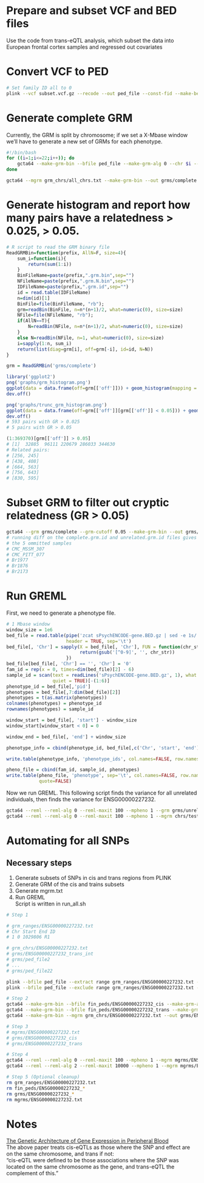 # Prepare and subset VCF and BED files
Use the code from trans-eQTL analysis, which subset the data into European frontal 
cortex samples and regressed out covariates

# Convert VCF to PED
```bash
# Set family ID all to 0
plink --vcf subset.vcf.gz --recode --out ped_file --const-fid --make-bed
```

# Generate complete GRM
Currently, the GRM is split by chromosome; if we set a X-Mbase window we'll have to 
generate a new set of GRMs for each phenotype.
```bash
#!/bin/bash
for ((i=1;i<=22;i++)); do
    gcta64 --make-grm-bin --bfile ped_file --make-grm-alg 0 --chr $i --out grms/ped_file$i --thread-num $(nproc --all)
done

gcta64 --mgrm grm_chrs/all_chrs.txt --make-grm-bin --out grms/complete
```

# Generate histogram and report how many pairs have a relatedness > 0.025, > 0.05.
```r
# R script to read the GRM binary file
ReadGRMBin=function(prefix, AllN=F, size=4){
    sum_i=function(i){
        return(sum(1:i))
    }
    BinFileName=paste(prefix,".grm.bin",sep="")
    NFileName=paste(prefix,".grm.N.bin",sep="")
    IDFileName=paste(prefix,".grm.id",sep="")
    id = read.table(IDFileName)
    n=dim(id)[1]
    BinFile=file(BinFileName, "rb");
    grm=readBin(BinFile, n=n*(n+1)/2, what=numeric(0), size=size)
    NFile=file(NFileName, "rb");
    if(AllN==T){
        N=readBin(NFile, n=n*(n+1)/2, what=numeric(0), size=size)
    }
    else N=readBin(NFile, n=1, what=numeric(0), size=size)
    i=sapply(1:n, sum_i)
    return(list(diag=grm[i], off=grm[-i], id=id, N=N))
}

grm = ReadGRMBin('grms/complete')

library('ggplot2')
png('graphs/grm_histogram.png')
ggplot(data = data.frame(off=grm[['off']])) + geom_histogram(mapping = aes(x=off), bins=100)
dev.off()

png('graphs/trunc_grm_histogram.png')
ggplot(data = data.frame(off=grm[['off']][grm[['off']] < 0.05])) + geom_histogram(mapping = aes(x=off), bins=100)
dev.off()
# 593 pairs with GR > 0.025
# 5 pairs with GR > 0.05

(1:369370)[grm[['off']] > 0.05]
# [1]  32885  96111 220679 286033 344630
# Related pairs:
# [256, 245]
# [438, 408]
# [664, 563]
# [756, 643]
# [830, 595]
```

# Subset GRM to filter out cryptic relatedness (GR > 0.05)
```bash
gcta64 --grm grms/complete --grm-cutoff 0.05 --make-grm-bin --out grms/unrelated
# running diff on the complete.grm.id and unrelated.grm.id files gives us 
# the 5 ommitted samples
# CMC_MSSM_307
# CMC_PITT_077
# Br1977
# Br1876
# Br2173
```

# Run GREML
First, we need to generate a phenotype file.
```r
# 1 Mbase window
window_size = 1e6
bed_file = read.table(pipe('zcat sPsychENCODE-gene.BED.gz | sed -e 1s/.//'), 
                      header = TRUE, sep='\t')
bed_file[, 'Chr'] = sapply(X = bed_file[, 'Chr'], FUN = function(chr_str) {
                           return(gsub('[^0-9]', '', chr_str))
                      })
bed_file[bed_file[, 'Chr'] == '', 'Chr'] = '0'
fam_id = rep(x = 0, times=dim(bed_file)[2] - 6)
sample_id = scan(text = readLines('sPsychENCODE-gene.BED.gz', 1), what = "", 
                 quiet = TRUE)[-(1:6)]
phenotype_id = bed_file[,'pid']
phenotypes = bed_file[,7:dim(bed_file)[2]]
phenotypes = t(as.matrix(phenotypes))
colnames(phenotypes) = phenotype_id
rownames(phenotypes) = sample_id

window_start = bed_file[, 'start'] - window_size
window_start[window_start < 0] = 0

window_end = bed_file[, 'end'] + window_size

phenotype_info = cbind(phenotype_id, bed_file[,c('Chr', 'start', 'end')], window_start, window_end)

write.table(phenotype_info, 'phenotype_ids', col.names=FALSE, row.names=FALSE, quote=FALSE)

pheno_file = cbind(fam_id, sample_id, phenotypes)
write.table(pheno_file, 'phenotype', sep='\t', col.names=FALSE, row.names=FALSE, 
            quote=FALSE)
```

Now we run GREML. This following script finds the variance for all unrelated individuals, 
then finds the variance for ENSG00000227232.
```bash
gcta64 --reml --reml-alg 0 --reml-maxit 100 --mpheno 1 --grm grms/unrelated --pheno phenotype --out test
gcta64 --reml --reml-alg 0 --reml-maxit 100 --mpheno 1 --mgrm chrs/test_chrs.txt --pheno phenotype --out test
```

# Automating for all SNPs

## Necessary steps
1. Generate subsets of SNPs in cis and trans regions from PLINK  
2. Generate GRM of the cis and trains subsets  
3. Generate mgrm.txt
4. Run GREML  
Script is written in run\_all.sh

```bash
# Step 1

# grm_ranges/ENSG00000227232.txt
# Chr Start End ID
# 1 0 1029806 R1

# grm_chrs/ENSG00000227232.txt
# grms/ENSG00000227232_trans_int
# grms/ped_file2
# ...
# grms/ped_file22

plink --bfile ped_file --extract range grm_ranges/ENSG00000227232.txt --remove removed_samples.txt --make-bed --out fin_peds/ENSG00000227232_cis
plink --bfile ped_file --exclude range grm_ranges/ENSG00000227232.txt --remove removed_samples.txt --make-bed --out fin_peds/ENSG00000227232_trans

# Step 2
gcta64 --make-grm-bin --bfile fin_peds/ENSG00000227232_cis --make-grm-alg 0 --out grms/ENSG00000227232_cis # 47 SNPs
gcta64 --make-grm-bin --bfile fin_peds/ENSG00000227232_trans --make-grm-alg 0 --chr 1 --out grms/ENSG00000227232_trans_int
gcta64 --make-grm-bin --mgrm grm_chrs/ENSG00000227232.txt --out grms/ENSG00000227232_trans # 5312461 SNPs

# Step 3
# mgrms/ENSG00000227232.txt
# grms/ENSG00000227232_cis
# grms/ENSG00000227232_trans

# Step 4
gcta64 --reml --reml-alg 0 --reml-maxit 100 --mpheno 1 --mgrm mgrms/ENSG00000227232.txt --pheno phenotype --out hsqs/ENSG00000227232 || \
gcta64 --reml --reml-alg 2 --reml-maxit 10000 --mpheno 1 --mgrm mgrms/ENSG00000227232.txt --pheno phenotype --out hsqs/ENSG00000227232

# Step 5 (Optional cleanup)
rm grm_ranges/ENSG00000227232.txt
rm fin_peds/ENSG00000227232_*
rm grms/ENSG00000227232_*
rm mgrms/ENSG00000227232.txt
```

# Notes
[The Genetic Architecture of Gene Expression in Peripheral Blood](https://www.ncbi.nlm.nih.gov/pmc/articles/PMC5294670/)  
The above paper treats cis-eQTLs as those where the SNP and effect are on the same 
chromosome, and trans if not:  
"cis-eQTL were defined to be those associations where the SNP was located on the same 
chromosome as the gene, and trans-eQTL the complement of this."

